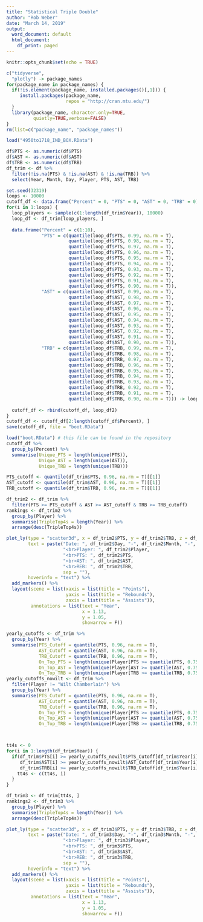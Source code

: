 ---
title: "Statistical Triple Double"
author: "Rob Weber"
date: "March 14, 2019"
output:
  word_document: default
  html_document:
    df_print: paged
---

```{r setup, include=FALSE}
knitr::opts_chunk$set(echo = TRUE)

c("tidyverse", 
  "plotly") -> package_names  
for(package_name in package_names) {
  if(!is.element(package_name, installed.packages()[,1])) {
     install.packages(package_name,
                      repos = "http://cran.mtu.edu/")
  }
  library(package_name, character.only=TRUE,
          quietly=TRUE,verbose=FALSE)
}
rm(list=c("package_name", "package_names"))

load("4950to1718_IND_BOX.RData")
```

```{r Cleaning Up}
df$PTS <- as.numeric(df$PTS)
df$AST <- as.numeric(df$AST)
df$TRB <- as.numeric(df$TRB)
df_trim <- df %>%
  filter(!is.na(PTS) & !is.na(AST) & !is.na(TRB)) %>%
  select(Year, Month, Day, Player, PTS, AST, TRB)
```

```{r Testing, eval=FALSE}
set.seed(32319)
loops <- 10000
cutoff_df <- data.frame("Percent" = 0, "PTS" = 0, "AST" = 0, "TRB" = 0)
for(i in 1:loops) {
  loop_players <- sample(c(1:length(df_trim$Year)), 10000)
  loop_df <- df_trim[loop_players, ]
  
  data.frame("Percent" = c(1:10), 
             "PTS" = c(quantile(loop_df$PTS, 0.99, na.rm = T), 
                       quantile(loop_df$PTS, 0.98, na.rm = T), 
                       quantile(loop_df$PTS, 0.97, na.rm = T), 
                       quantile(loop_df$PTS, 0.96, na.rm = T), 
                       quantile(loop_df$PTS, 0.95, na.rm = T), 
                       quantile(loop_df$PTS, 0.94, na.rm = T), 
                       quantile(loop_df$PTS, 0.93, na.rm = T), 
                       quantile(loop_df$PTS, 0.92, na.rm = T), 
                       quantile(loop_df$PTS, 0.91, na.rm = T), 
                       quantile(loop_df$PTS, 0.90, na.rm = T)), 
             "AST" = c(quantile(loop_df$AST, 0.99, na.rm = T), 
                       quantile(loop_df$AST, 0.98, na.rm = T), 
                       quantile(loop_df$AST, 0.97, na.rm = T), 
                       quantile(loop_df$AST, 0.96, na.rm = T), 
                       quantile(loop_df$AST, 0.95, na.rm = T), 
                       quantile(loop_df$AST, 0.94, na.rm = T), 
                       quantile(loop_df$AST, 0.93, na.rm = T), 
                       quantile(loop_df$AST, 0.92, na.rm = T), 
                       quantile(loop_df$AST, 0.91, na.rm = T), 
                       quantile(loop_df$AST, 0.90, na.rm = T)), 
             "TRB" = c(quantile(loop_df$TRB, 0.99, na.rm = T), 
                       quantile(loop_df$TRB, 0.98, na.rm = T), 
                       quantile(loop_df$TRB, 0.97, na.rm = T), 
                       quantile(loop_df$TRB, 0.96, na.rm = T), 
                       quantile(loop_df$TRB, 0.95, na.rm = T), 
                       quantile(loop_df$TRB, 0.94, na.rm = T), 
                       quantile(loop_df$TRB, 0.93, na.rm = T), 
                       quantile(loop_df$TRB, 0.92, na.rm = T), 
                       quantile(loop_df$TRB, 0.91, na.rm = T), 
                       quantile(loop_df$TRB, 0.90, na.rm = T))) -> loop_df2
  
  cutoff_df <- rbind(cutoff_df, loop_df2)
}
cutoff_df <- cutoff_df[2:length(cutoff_df$Percent), ]
save(cutoff_df, file = "boot.RData")
```

```{r}
load("boot.RData") # this file can be found in the repository
cutoff_df %>%
  group_by(Percent) %>%
  summarise(Unique_PTS = length(unique(PTS)), 
            Unique_AST = length(unique(AST)), 
            Unique_TRB = length(unique(TRB)))

PTS_cutoff <- quantile(df_trim$PTS, 0.96, na.rm = T)[[1]]
AST_cutoff <- quantile(df_trim$AST, 0.96, na.rm = T)[[1]]
TRB_cutoff <- quantile(df_trim$TRB, 0.96, na.rm = T)[[1]]

df_trim2 <- df_trim %>%
  filter(PTS >= PTS_cutoff & AST >= AST_cutoff & TRB >= TRB_cutoff)
rankings <- df_trim2 %>%
  group_by(Player) %>%
  summarise(TripleTop4s = length(Year)) %>%
  arrange(desc(TripleTop4s))
```

```{r}
plot_ly(type = "scatter3d", x = df_trim2$PTS, y = df_trim2$TRB, z = df_trim2$AST, color = df_trim2$Year, mode = "markers", 
        text = paste("Date: ", df_trim2$Day, "-", df_trim2$Month, "-", df_trim2$Year, 
                     "<br>Player: ", df_trim2$Player, 
                     "<br>PTS: ", df_trim2$PTS, 
                     "<br>AST: ", df_trim2$AST, 
                     "<br>REB: ", df_trim2$TRB,
                     sep = ""), 
        hoverinfo = "text") %>%
  add_markers() %>%
  layout(scene = list(xaxis = list(title = "Points"), 
                      yaxis = list(title = "Rebounds"), 
                      zaxis = list(title = "Assists")), 
         annotations = list(text = "Year", 
                            x = 1.13, 
                            y = 1.05, 
                            showarrow = F))
```

```{r}
yearly_cutoffs <- df_trim %>%
  group_by(Year) %>%
  summarise(PTS_Cutoff = quantile(PTS, 0.96, na.rm = T), 
            AST_Cutoff = quantile(AST, 0.96, na.rm = T), 
            TRB_Cutoff = quantile(TRB, 0.96, na.rm = T), 
            On_Top_PTS = length(unique(Player[PTS >= quantile(PTS, 0.75, na.rm = T)])) / length(unique(Player)), 
            On_Top_AST = length(unique(Player[AST >= quantile(AST, 0.75, na.rm = T)])) / length(unique(Player)), 
            On_Top_TRB = length(unique(Player[TRB >= quantile(TRB, 0.75, na.rm = T)])) / length(unique(Player)))
yearly_cutoffs_nowilt <- df_trim %>%
  filter(Player != "Wilt Chamberlain") %>%
  group_by(Year) %>%
  summarise(PTS_Cutoff = quantile(PTS, 0.96, na.rm = T), 
            AST_Cutoff = quantile(AST, 0.96, na.rm = T), 
            TRB_Cutoff = quantile(TRB, 0.96, na.rm = T), 
            On_Top_PTS = length(unique(Player[PTS >= quantile(PTS, 0.75, na.rm = T)])) / length(unique(Player)), 
            On_Top_AST = length(unique(Player[AST >= quantile(AST, 0.75, na.rm = T)])) / length(unique(Player)), 
            On_Top_TRB = length(unique(Player[TRB >= quantile(TRB, 0.75, na.rm = T)])) / length(unique(Player)))



tt4s <- 0
for(i in 1:length(df_trim$Year)) {
  if(df_trim$PTS[i] >= yearly_cutoffs_nowilt$PTS_Cutoff[df_trim$Year[i] == yearly_cutoffs_nowilt$Year] & 
     df_trim$AST[i] >= yearly_cutoffs_nowilt$AST_Cutoff[df_trim$Year[i] == yearly_cutoffs_nowilt$Year] & 
     df_trim$TRB[i] >= yearly_cutoffs_nowilt$TRB_Cutoff[df_trim$Year[i] == yearly_cutoffs_nowilt$Year]) {
    tt4s <- c(tt4s, i)
  }
}

df_trim3 <- df_trim[tt4s, ]
rankings2 <- df_trim3 %>%
  group_by(Player) %>%
  summarise(TripleTop4s = length(Year)) %>%
  arrange(desc(TripleTop4s))
```

```{r}
plot_ly(type = "scatter3d", x = df_trim3$PTS, y = df_trim3$TRB, z = df_trim3$AST, color = df_trim3$Year, mode = "markers", 
        text = paste("Date: ", df_trim3$Day, "-", df_trim3$Month, "-", df_trim3$Year, 
                     "<br>Player: ", df_trim3$Player, 
                     "<br>PTS: ", df_trim3$PTS, 
                     "<br>AST: ", df_trim3$AST, 
                     "<br>REB: ", df_trim3$TRB,
                     sep = ""), 
        hoverinfo = "text") %>%
  add_markers() %>%
  layout(scene = list(xaxis = list(title = "Points"), 
                      yaxis = list(title = "Rebounds"), 
                      zaxis = list(title = "Assists")), 
         annotations = list(text = "Year", 
                            x = 1.13, 
                            y = 1.05, 
                            showarrow = F))
```

